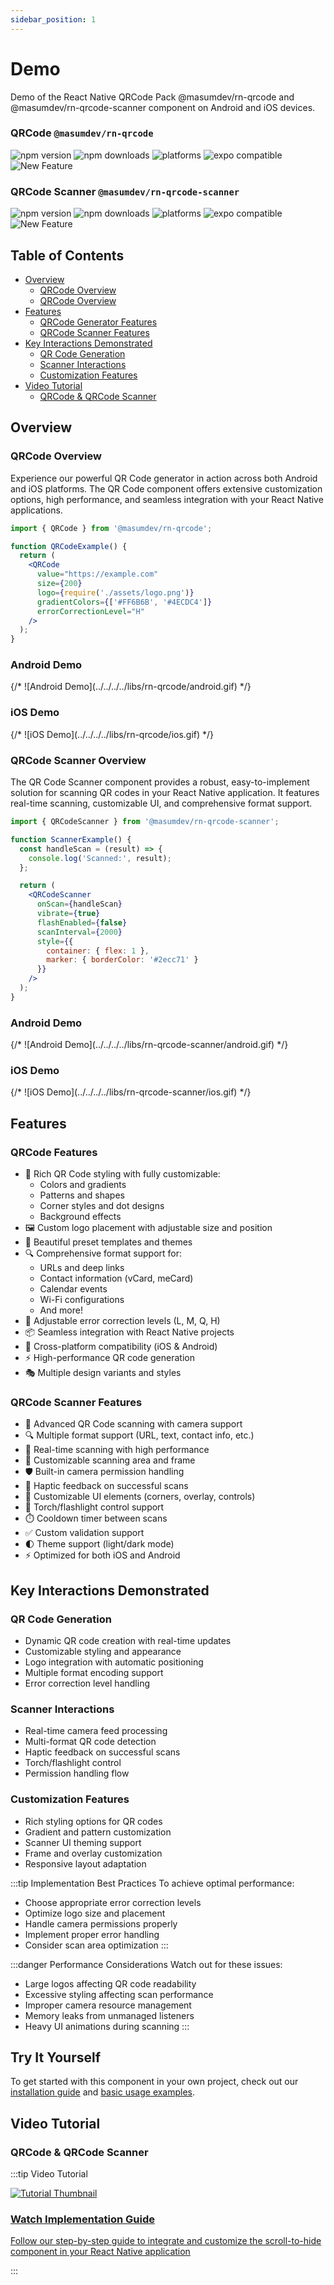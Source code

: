 ```yaml
---
sidebar_position: 1
---
```


# Demo
Demo of the React Native QRCode Pack @masumdev/rn-qrcode and @masumdev/rn-qrcode-scanner component on Android and iOS devices.

### QRCode `@masumdev/rn-qrcode`

<div style={{ display: 'flex', gap: '8px' }}>
  <img src="https://img.shields.io/npm/v/@masumdev%2Frn-qrcode" alt="npm version" />
  <img src="https://img.shields.io/npm/dt/@masumdev%2Frn-qrcode" alt="npm downloads" />
  <img src="https://img.shields.io/badge/platforms-android%20|%20ios-lightgrey.svg" alt="platforms" />
  <img src="https://img.shields.io/badge/Expo-compatible-9cf.svg" alt="expo compatible" />
  <img src="https://img.shields.io/badge/New-2025-brightgreen" alt="New Feature" />
</div>

### QRCode Scanner `@masumdev/rn-qrcode-scanner`
<div style={{ display: 'flex', gap: '8px' }}>
  <img src="https://img.shields.io/npm/v/@masumdev%2Frn-qrcode-scanner" alt="npm version" />
  <img src="https://img.shields.io/npm/dt/@masumdev%2Frn-qrcode-scanner" alt="npm downloads" />
  <img src="https://img.shields.io/badge/platforms-android%20|%20ios-lightgrey.svg" alt="platforms" />
  <img src="https://img.shields.io/badge/Expo-compatible-9cf.svg" alt="expo compatible" />
  <img src="https://img.shields.io/badge/New-2025-brightgreen" alt="New Feature" />
</div>

## Table of Contents
- [Overview](#overview)
  - [QRCode Overview](#qrcode-overview)
  - [QRCode Overview](#qrcode-overview)
- [Features](#features)
  - [QRCode Generator Features](#qrcode-generator-features)
  - [QRCode Scanner Features](#qrcode-scanner-features)
- [Key Interactions Demonstrated](#key-interactions-demonstrated)
  - [QR Code Generation](#qr-code-generation)
  - [Scanner Interactions](#scanner-interactions)
  - [Customization Features](#customization-features)
- [Video Tutorial](#video-tutorial)
  - [QRCode & QRCode Scanner](#qrcode--qrcode-scanner)

## Overview

### QRCode Overview

Experience our powerful QR Code generator in action across both Android and iOS platforms. The QR Code component offers extensive customization options, high performance, and seamless integration with your React Native applications.

```jsx
import { QRCode } from '@masumdev/rn-qrcode';

function QRCodeExample() {
  return (
    <QRCode
      value="https://example.com"
      size={200}
      logo={require('./assets/logo.png')}
      gradientColors={['#FF6B6B', '#4ECDC4']}
      errorCorrectionLevel="H"
    />
  );
}
```

<div style={{ display: 'flex', justifyContent: 'space-around', marginBottom: '20px' }}>
  <div>
    <h3>Android Demo</h3>
    {/* ![Android Demo](../../../../libs/rn-qrcode/android.gif) */}
  </div>
  <div>
    <h3>iOS Demo</h3>
    {/* ![iOS Demo](../../../../libs/rn-qrcode/ios.gif) */}
  </div>
</div>

### QRCode Scanner Overview

The QR Code Scanner component provides a robust, easy-to-implement solution for scanning QR codes in your React Native application. It features real-time scanning, customizable UI, and comprehensive format support.

```jsx
import { QRCodeScanner } from '@masumdev/rn-qrcode-scanner';

function ScannerExample() {
  const handleScan = (result) => {
    console.log('Scanned:', result);
  };

  return (
    <QRCodeScanner
      onScan={handleScan}
      vibrate={true}
      flashEnabled={false}
      scanInterval={2000}
      style={{
        container: { flex: 1 },
        marker: { borderColor: '#2ecc71' }
      }}
    />
  );
}
```

<div style={{ display: 'flex', justifyContent: 'space-around', marginBottom: '20px' }}>
  <div>
    <h3>Android Demo</h3>
    {/* ![Android Demo](../../../../libs/rn-qrcode-scanner/android.gif) */}
  </div>
  <div>
    <h3>iOS Demo</h3>
    {/* ![iOS Demo](../../../../libs/rn-qrcode-scanner/ios.gif) */}
  </div>
</div>


## Features

### QRCode Features

- 🎨 Rich QR Code styling with fully customizable:
  - Colors and gradients
  - Patterns and shapes
  - Corner styles and dot designs
  - Background effects
- 🖼️ Custom logo placement with adjustable size and position
- 🌈 Beautiful preset templates and themes
- 🔍 Comprehensive format support for:
  - URLs and deep links
  - Contact information (vCard, meCard)
  - Calendar events
  - Wi-Fi configurations
  - And more!
- 🎯 Adjustable error correction levels (L, M, Q, H)
- 📦 Seamless integration with React Native projects
- 💫 Cross-platform compatibility (iOS & Android)
- ⚡ High-performance QR code generation
- 🎭 Multiple design variants and styles

### QRCode Scanner Features

- 📱 Advanced QR Code scanning with camera support
- 🔍 Multiple format support (URL, text, contact info, etc.)
- 💫 Real-time scanning with high performance
- 🎯 Customizable scanning area and frame
- 🛡️ Built-in camera permission handling
- 📳 Haptic feedback on successful scans
- 🎨 Customizable UI elements (corners, overlay, controls)
- 🔦 Torch/flashlight control support
- ⏱️ Cooldown timer between scans
- ✅ Custom validation support
- 🌓 Theme support (light/dark mode)
- ⚡ Optimized for both iOS and Android

## Key Interactions Demonstrated

### QR Code Generation
- Dynamic QR code creation with real-time updates
- Customizable styling and appearance
- Logo integration with automatic positioning
- Multiple format encoding support
- Error correction level handling

### Scanner Interactions
- Real-time camera feed processing
- Multi-format QR code detection
- Haptic feedback on successful scans
- Torch/flashlight control
- Permission handling flow

### Customization Features
- Rich styling options for QR codes
- Gradient and pattern customization
- Scanner UI theming support
- Frame and overlay customization
- Responsive layout adaptation

:::tip Implementation Best Practices
To achieve optimal performance:
- Choose appropriate error correction levels
- Optimize logo size and placement
- Handle camera permissions properly
- Implement proper error handling
- Consider scan area optimization
:::

:::danger Performance Considerations
Watch out for these issues:
- Large logos affecting QR code readability
- Excessive styling affecting scan performance
- Improper camera resource management
- Memory leaks from unmanaged listeners
- Heavy UI animations during scanning
:::

## Try It Yourself
To get started with this component in your own project, check out our [installation guide](/docs/rn-qrcode-pack/installation) and [basic usage examples](/docs/rn-qrcode-pack/basic-usage).

## Video Tutorial

### QRCode & QRCode Scanner
:::tip Video Tutorial
<div style={{ display: 'flex', flexDirection: 'column', marginTop: '20px', marginBottom: '20px' }}>
  <a href="/docs/rn-qrcode-pack/tutorial#video-tutorial" style={{ textDecoration: 'none' }}>
    <div style={{ textAlign: 'center', padding: '20px', border: '1px solid #e0e0e0', borderRadius: '8px', width: '100%', background: 'rgb(187, 196, 185)' }}>
      <img src="https://img.youtube.com/vi/udjs1sdXJTU/maxresdefault.jpg" alt="Tutorial Thumbnail" style={{ width: '100%', borderRadius: '4px', marginBottom: '15px' }} />
      <h3 style={{ margin: '0', color: 'rgb(38, 121, 67)' }}>Watch Implementation Guide</h3>
      <p style={{ margin: '10px 0 0', color: 'rgb(51, 54, 51)' }}>Follow our step-by-step guide to integrate and customize the scroll-to-hide component in your React Native application</p>
    </div>
  </a>
</div>
:::